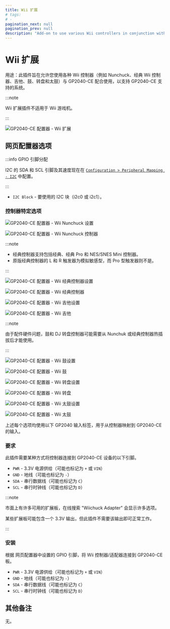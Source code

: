 ```yaml
---
title: Wii 扩展
# tags:
# -
pagination_next: null
pagination_prev: null
description: "Add-on to use various Wii controllers in conjunction with GP2040-CE to send inputs to supported systems"
---
```



# Wii 扩展

用途：此插件旨在允许您使用各种 Wii 控制器（例如 Nunchuck、经典 Wii 控制器、吉他、鼓、转盘和太鼓）与 GP2040-CE 配合使用，以支持 GP2040-CE 支持的系统。

:::note

Wii 扩展插件不适用于 Wii 游戏机。

:::

![GP2040-CE 配置器 - Wii 扩展](../assets/images/gpc-add-ons-wii-extensions.png)

## 网页配置器选项

:::info GPIO 引脚分配

I2C 的 SDA 和 SCL 引脚及其速度现在在 [`Configuration > Peripheral Mapping - I2C`](../web-configurator/menu-pages/03-peripheral-mapping.mdx#i2c) 中配置。

:::

- `I2C Block` - 要使用的 I2C 块（i2c0 或 i2c1）。

### 控制器特定选项

<Tabs groupId="wii-extenstions" defaultValue="Nunchuck">
<TabItem value="Nunchuck" label="Nunchuck" default>

![GP2040-CE 配置器 - Wii Nunchuck 设置](../assets/images/gpc-add-ons-wii-extensions-nunchuck.png)

![GP2040-CE 配置器 - Wii Nunchuck 控制器](../assets/images/wii-extension-controllers/nunchuck.svg)

</TabItem>
<TabItem value="Classic" label="Classic" default>

:::note

- 经典控制器支持包括经典、经典 Pro 和 NES/SNES Mini 控制器。
- 原版经典控制器的 L 和 R 触发器为模拟敏感型，而 Pro 型触发器则不是。

:::

![GP2040-CE 配置器 - Wii 经典控制器设置](../assets/images/gpc-add-ons-wii-extensions-classic.png)

![GP2040-CE 配置器 - Wii 经典控制器](../assets/images/wii-extension-controllers/classic.svg)

</TabItem>
<TabItem value="Guitar" label="Guitar" default>

![GP2040-CE 配置器 - Wii 吉他设置](../assets/images/gpc-add-ons-wii-extensions-guitar.png)

![GP2040-CE 配置器 - Wii 吉他](../assets/images/wii-extension-controllers/guitar.svg)

</TabItem>
<TabItem value="Drums" label="Drums" default>

:::note

由于配件硬件问题，鼓和 DJ 转盘控制器可能需要从 Nunchuk 或经典控制器热插拔后才能使用。

:::

![GP2040-CE 配置器 - Wii 鼓设置](../assets/images/gpc-add-ons-wii-extensions-drums.png)

![GP2040-CE 配置器 - Wii 鼓](../assets/images/wii-extension-controllers/drums.svg)

</TabItem>
<TabItem value="Turntable" label="Turntable" default>

![GP2040-CE 配置器 - Wii 转盘设置](../assets/images/gpc-add-ons-wii-extensions-turntable.png)

![GP2040-CE 配置器 - Wii 转盘](../assets/images/wii-extension-controllers/turntable.svg)

</TabItem>
<TabItem value="Taiko" label="Taiko" default>

![GP2040-CE 配置器 - Wii 太鼓设置](../assets/images/gpc-add-ons-wii-extensions-taiko.png)

![GP2040-CE 配置器 - Wii 太鼓](../assets/images/wii-extension-controllers/taiko.svg)

</TabItem>
</Tabs>

上述每个选项均使用以下 GP2040 输入标签，用于从控制器映射到 GP2040-CE 的输入。

<InputTable />

### 要求

此插件需要某种方式将控制器连接到 GP2040-CE 设备的以下引脚。

- `PWR` - 3.3V 电源供给（可能也标记为 `+` 或 `VIN`）
- `GND` - 地线（可能也标记为 `-`）
- `SDA` - 串行数据线（可能也标记为 `C`）
- `SCL` - 串行时钟线（可能也标记为 `D`）

:::note

市面上有许多可用的扩展板，在线搜索 "Wiichuck Adapter" 会显示许多选项。

某些扩展板可能包含一个 3.3V 输出，但此插件不需要该输出即可正常工作。

:::

### 安装

根据 网页配置器中设置的 GPIO 引脚，将 Wii 控制器/适配器连接到 GP2040-CE 板。

- `PWR` - 3.3V 电源供给（可能也标记为 `+` 或 `VIN`）
- `GND` - 地线（可能也标记为 `-`）
- `SDA` - 串行数据线（可能也标记为 `C`）
- `SCL` - 串行时钟线（可能也标记为 `D`）

## 其他备注

无。
